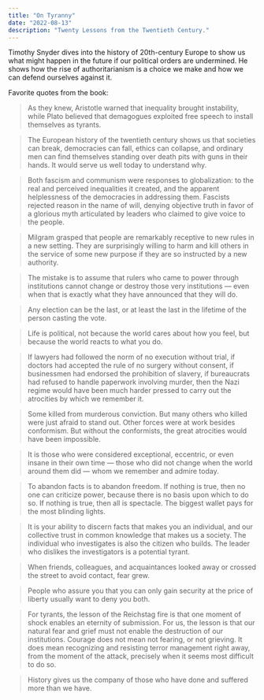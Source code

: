 ```yaml
---
title: "On Tyranny"
date: "2022-08-13"
description: "Twenty Lessons from the Twentieth Century."
---
```


Timothy Snyder dives into the history of 20th-century Europe to show us what might happen in the future if our political orders are undermined. He shows how the rise of authoritarianism is a choice we make and how we can defend ourselves against it.

Favorite quotes from the book:

> As they knew, Aristotle warned that inequality brought instability, while Plato believed that demagogues exploited free speech to install themselves as tyrants.

> The European history of the twentieth century shows us that societies can break, democracies can fall, ethics can collapse, and ordinary men can find themselves standing over death pits with guns in their hands. It would serve us well today to understand why.

> Both fascism and communism were responses to globalization: to the real and perceived inequalities it created, and the apparent helplessness of the democracies in addressing them. Fascists rejected reason in the name of will, denying objective truth in favor of a glorious myth articulated by leaders who claimed to give voice to the people.

> Milgram grasped that people are remarkably receptive to new rules in a new setting. They are surprisingly willing to harm and kill others in the service of some new purpose if they are so instructed by a new authority.

> The mistake is to assume that rulers who came to power through institutions cannot change or destroy those very institutions — even when that is exactly what they have announced that they will do.

> Any election can be the last, or at least the last in the lifetime of the person casting the vote.

> Life is political, not because the world cares about how you feel, but because the world reacts to what you do.

> If lawyers had followed the norm of no execution without trial, if doctors had accepted the rule of no surgery without consent, if businessmen had endorsed the prohibition of slavery, if bureaucrats had refused to handle paperwork involving murder, then the Nazi regime would have been much harder pressed to carry out the atrocities by which we remember it.

> Some killed from murderous conviction. But many others who killed were just afraid to stand out. Other forces were at work besides conformism. But without the conformists, the great atrocities would have been impossible.

> It is those who were considered exceptional, eccentric, or even insane in their own time — those who did not change when the world around them did — whom we remember and admire today.

> To abandon facts is to abandon freedom. If nothing is true, then no one can criticize power, because there is no basis upon which to do so. If nothing is true, then all is spectacle. The biggest wallet pays for the most blinding lights.

> It is your ability to discern facts that makes you an individual, and our collective trust in common knowledge that makes us a society. The individual who investigates is also the citizen who builds. The leader who dislikes the investigators is a potential tyrant.

> When friends, colleagues, and acquaintances looked away or crossed the street to avoid contact, fear grew.

> People who assure you that you can only gain security at the price of liberty usually want to deny you both.

> For tyrants, the lesson of the Reichstag fire is that one moment of shock enables an eternity of submission. For us, the lesson is that our natural fear and grief must not enable the destruction of our institutions. Courage does not mean not fearing, or not grieving. It does mean recognizing and resisting terror management right away, from the moment of the attack, precisely when it seems most difficult to do so.

> History gives us the company of those who have done and suffered more than we have.
